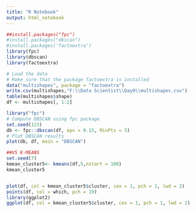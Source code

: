 ---
title: "R Notebook"
output: html_notebook
---

```{r}
##install.packages("fpc")
#install.packages("dbscan")
#install.packages('factoextra')
library(fpc)
library(dbscan)
library(factoextra)

# Load the data 
# Make sure that the package factoextra is installed
data("multishapes", package = "factoextra")
write.csv(multishapes,"F:\\Data Scientist\\Day9\\multishapes.csv")
table(multishapes$shape)
df <- multishapes[, 1:2]
```

```{r}
library("fpc")
# Compute DBSCAN using fpc package
set.seed(123)
db <- fpc::dbscan(df, eps = 0.15, MinPts = 5)
# Plot DBSCAN results
plot(db, df, main = "DBSCAN")

##VS K-MEANS
set.seed(7)
kmean_cluster5<- kmeans(df,5,nstart = 100)
kmean_cluster5


plot(df, col = kmean_cluster5$cluster, cex = 1, pch = 1, lwd = 2)
points(df, col = which, pch = 19)
library(ggplot2)
ggplot(df, col = kmean_cluster5$cluster, cex = 1, pch = 1, lwd = 2)

```

